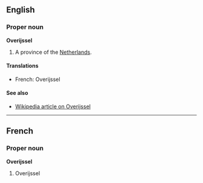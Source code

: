 ==English==
===Proper noun===
'''Overijssel'''

#A province of the [[Netherlands]].

====Translations====
*French: Overijssel

====See also====
*[[en:Overijssel|Wikipedia article on Overijssel]]

----
==French==
===Proper noun===
'''Overijssel'''

#Overijssel
